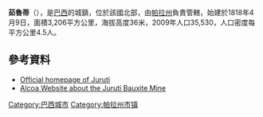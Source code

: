 {{Coord|2|9|8|S|56|5|32|W|display=title}}

'''茹魯蒂'''（{{lang-pt|Juruti}}），是[[巴西|巴西]]的城鎮，位於該國北部，由[[帕拉州|帕拉州]]負責管轄，始建於1818年4月9日，面積3,206平方公里，海拔高度36米，2009年人口35,530，人口密度每平方公里4.5人。

==參考資料==
* [http://www.juruti.pa.gov.br Official homepage of Juruti] {{Wayback|url=http://www.juruti.pa.gov.br/ |date=20210415014403 }}
* [http://www.alcoa.com/brazil/en/custom_page/environment_juruti.asp  Alcoa Website about the Juruti Bauxite Mine] {{Wayback|url=http://www.alcoa.com/brazil/en/custom_page/environment_juruti.asp |date=20130111090328 }}

{{Brazil-geo-stub}}
{{帕拉州市鎮}}
[[Category:巴西城市|Category:巴西城市]]
[[Category:帕拉州市镇|Category:帕拉州市镇]]